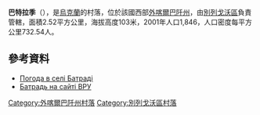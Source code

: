 {{coord|48|19|22|N|22|24|45|E|scale:30000|display=title}}

'''巴特拉季'''（{{lang-uk|Батрадь}}），是[[烏克蘭|烏克蘭]]的村落，位於該國西部[[外喀爾巴阡州|外喀爾巴阡州]]，由[[別列戈沃區|別列戈沃區]]負責管轄，面積2.52平方公里，海拔高度103米，2001年人口1,846，人口密度每平方公里732.54人。

==參考資料==
*[http://weather.in.ua/ua/zakarpatskaja/727 Погода в селі Батраді] {{Wayback|url=http://weather.in.ua/ua/zakarpatskaja/727 |date=20200927220111 }}
*[http://w1.c1.rada.gov.ua/pls/z7502/A005?rf7571=10959 Батрадь на сайті ВРУ]{{dead link|date=2017年12月 |bot=InternetArchiveBot |fix-attempted=yes }}

{{DEFAULTSORT:Батрадь}}
[[Category:外喀爾巴阡州村落|Category:外喀爾巴阡州村落]]
[[Category:別列戈沃區村落|Category:別列戈沃區村落]]


{{Zakarpattia-geo-stub}}